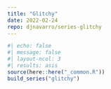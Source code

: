 ```yaml
---
title: "Glitchy"
date: 2022-02-24
repo: djnavarro/series-glitchy
---
```

  
```r
#| echo: false
#| message: false
#| layout-ncol: 3
#| results: asis
source(here::here("_common.R"))
build_series("glitchy")
```
